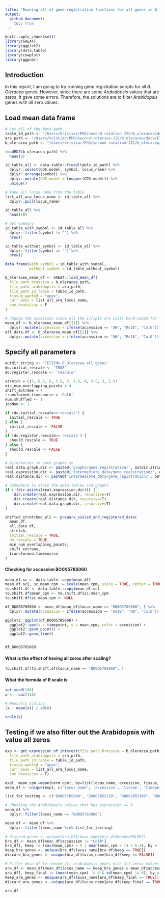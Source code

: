 ```yaml
---
title: "Running all of gene-registration functions for all genes in B. Oleracea"
output: 
  github_document:
    toc: true
---
```


```r
knitr::opts_chunk$set()
library(GREAT)
library(ggplot2)
library(data.table)
library(cowplot)
library(ggpubr)
```

## Introduction

In this report, I am going to try running gene registration scripts for all *B. Oleracea* genes. However, since there are some *Arabidopsis* values that are zeros, it gave some errors. Therefore, the solutions are to filter *Arabidopsis* genes with all zero values.

## Load mean data frame

```r
# Get all of the data path
table_id_path <- "/Users/kristiar/PhD/second-rotation-JIC/b_oleracea/data/ID_TAB.csv"
ara_path <- '/Users/kristiar/PhD/second-rotation-JIC/b_oleracea/data/klepikova.rds'
b_oleracea_path <- "/Users/kristiar/PhD/second-rotation-JIC/b_oleracea/data/dh_with_sample_id.rds"

readRDS(b_oleracea_path) %>% 
  head(5)
```

```r
id_table_all <- data.table::fread(table_id_path) %>% 
  dplyr::select(CDS.model, symbol, locus_name) %>% 
  dplyr::arrange(symbol) %>% 
  dplyr::mutate(CDS.model = toupper(CDS.model)) %>% 
  unique()

# Take all locus name from the table
list_all_ara_locus_name <- id_table_all %>% 
  dplyr::pull(locus_name)
```

```r
id_table_all %>% 
  head(10) 
```


```r
# Get summary 
id_table_with_symbol <- id_table_all %>% 
  dplyr::filter(symbol != "") %>% 
  nrow()

id_table_without_symbol <- id_table_all %>% 
  dplyr::filter(symbol == "") %>% 
  nrow()

data.frame(with_symbol = id_table_with_symbol, 
           without_symbol = id_table_without_symbol)
```

```r
b_oleracea_mean_df <- GREAT::load_mean_df(
  file_path_brassica = b_oleracea_path,
  file_path_arabidopsis = ara_path,
  file_path_id_table = table_id_path,
  tissue_wanted = "apex",
  curr_GoIs = list_all_ara_locus_name,
  sum_brassicas = F
)
```

```r
# Change the accession since all the scripts are still hard-coded for "Ro18"
mean_df <- b_oleracea_mean_df[[1]] %>% 
  dplyr::mutate(accession = ifelse(accession == "DH", "Ro18", "Col0"))
all.data.df <- b_oleracea_mean_df[[2]] %>% 
  dplyr::mutate(accession = ifelse(accession == "DH", "Ro18", "Col0"))
```

## Specify all parameters


```r
outdir.string <- 'TESTING_B_Oleracea_all_genes'
do.initial_rescale <- 'TRUE' 
do.register.rescale <- 'rescale'

stretch = c(7, 6.5, 6, 5.5, 5, 4.5, 4, 3.5, 3, 2.5)
min_num_overlapping_points = 4
shift_extreme = 4
transformed.timecourse = 'Col0'
num.shuffled <- 1 
jobNum <- 1

if (do.initial_rescale=='rescale') {
  initial_rescale <- TRUE
} else {
  initial_rescale <- FALSE
}
if (do.register.rescale=='rescale') {
  should.rescale <- TRUE
} else {
  should.rescale <- FALSE
}
```


```r
# Directories to save graphs to
real.data.graph.dir <- paste0('graphs/gene_registration/', outdir.string, '_real_data/')
real.expression.dir <- paste0('intermediate_data/gene_registration/', outdir.string, '_real_data/gene_expression/job_', jobNum, '/')
real.distance.dir <- paste0('intermediate_data/gene_registration/', outdir.string, '_real_distance/job_', jobNum, '/')

# Somewhere to store the data.tables and graphs
if (!(dir.exists(real.expression.dir))) {
    dir.create(real.expression.dir, recursive=T)
    dir.create(real.distance.dir, recursive=T)
    dir.create(real.data.graph.dir, recursive=T)
}
```

```r
shifted_stretched_all <- prepare_scaled_and_registered_data(
  mean_df, 
  all.data.df,
  stretch, 
  initial_rescale = TRUE, 
  do_rescale = TRUE,
  min_num_overlapping_points,
  shift_extreme, 
  transformed.timecourse
)
```

#### Checking for accession BO00578S060

```r
mean_df.sc <- data.table::copy(mean_df)
mean_df.sc[, sc.mean_cpm := scale(mean_cpm, scale = TRUE, center = TRUE), by = .(locus_name, accession)]
to.shift.df <- data.table::copy(mean_df.sc)
to.shift.df$mean_cpm <- to.shift.df$sc.mean_cpm
to.shift.df$sc.mean_cpm <- NULL

df_BO00578S060 <- mean_df[mean_df$locus_name == "BO00578S060", ] %>% 
  dplyr::mutate(accession = ifelse(accession == "Ro18", "DH", "Col0"))

ggplot2::ggplot(df_BO00578S060) +
  ggplot2::aes(x = timepoint, y = mean_cpm, color = accession) +
  ggplot2::geom_point() +
  ggplot2::geom_line()


df_BO00578S060
```

#### What is the effect of having all zeros after scaling?

```r
to.shift.df[to.shift.df$locus_name == "BO00578S060", ]
```

#### What the formula of R scale is 

```r
set.seed(100)
x <- runif(10)

# Manually scaling
(x - mean(x)) / sd(x)
```

```r
scale(x)
```


## Testing if we also filter out the Arabidopsis with value all zeros

```r
exp <- get_expression_of_interest(file_path_brassica = b_oleracea_path,
  file_path_arabidopsis = ara_path,
  file_path_id_table = table_id_path,
  tissue_wanted = "apex",
  curr_GoIs = list_all_ara_locus_name,
  sum_brassicas = F)

exp[, mean_cpm:=mean(norm.cpm), by=list(locus_name, accession, tissue, timepoint)]
mean_df <- unique(exp[, c('locus_name', 'accession', 'tissue', 'timepoint', 'mean_cpm')])
```

```r
list_for_testing <- c("BO00578S060", "BO00285S220", "BO00285S360", "BO00285S220", "BO00285S290", "BO00285S310")
```

```r
# Checking the Arabidopsis values that has expression == 0
mean_df %>% 
  dplyr::filter(locus_name == "BO00578S060")
```

```r
mean_df <- mean_df %>% 
  dplyr::filter(locus_name %in% list_for_testing)
```


```r
# discard.genes <- unique(bra_df$locus_name[bra_df$keep==FALSE])
bra_df <- mean_df[mean_df$accession != "Col0"]
bra_df[, keep := (max(mean_cpm) > 5 | mean(mean_cpm > 1) > 0.5), by = .(locus_name)]
keep_bra_genes <- unique(bra_df$locus_name[bra_df$keep == TRUE])
discard_bra_genes <- unique(bra_df$locus_name[bra_df$keep == FALSE])

# Filter mean_df to remove all arabidopsis genes with all zeros values
ara_df <- mean_df[mean_df$locus_name == keep_bra_genes & mean_df$accession == "Col0"]
ara_df[, keep_final := (mean(mean_cpm) != 0 & sd(mean_cpm) != 0), by = .(locus_name)]
keep_ara_genes <- unique(ara_df$locus_name[ara_df$keep_final == TRUE])
discard_ara_genes <- unique(ara_df$locus_name[ara_df$keep_final == TRUE])

ara_df
```



